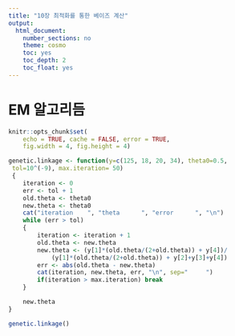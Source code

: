 ```yaml
---
title: "10장 최적화를 통한 베이즈 계산"
output:
  html_document:
    number_sections: no
    theme: cosmo
    toc: yes
    toc_depth: 2
    toc_float: yes
---
```


# EM 알고리듬

```r
knitr::opts_chunk$set(
    echo = TRUE, cache = FALSE, error = TRUE, 
    fig.width = 4, fig.height = 4)
```

```r
genetic.linkage <- function(y=c(125, 18, 20, 34), theta0=0.5,
 tol=10^(-9), max.iteration= 50)
 {
    iteration <- 0
    err <- tol + 1
    old.theta <- theta0
    new.theta <- theta0
    cat("iteration    ", "theta      ", "error      ", "\n")
    while (err > tol)
    {
        iteration <- iteration + 1
        old.theta <- new.theta
        new.theta <- (y[1]*(old.theta/(2+old.theta)) + y[4])/
            (y[1]*(old.theta/(2+old.theta)) + y[2]+y[3]+y[4])
        err <- abs(old.theta - new.theta)
        cat(iteration, new.theta, err, "\n", sep="     ")
        if(iteration > max.iteration) break
    }

    new.theta
}
```


```r
genetic.linkage()
```

